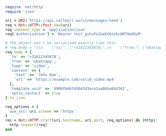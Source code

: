 ```ruby
require 'net/http'
require 'json'

uri = URI('https://api.callbell.eu/v1/messages/send')
req = Net::HTTP::Post.new(uri)
req.content_type = 'application/json'
req['Authorization'] = 'Bearer test_gshuPaZoeEG6ovbc8M79w0QyM'

# The object won't be serialized exactly like this
# req.body = "{\n    \"to\": \"+31612345678\",\n    \"from\": \"whatsapp\",\n    \"type\": \"video\",\n    \"content\": {\n      \"text\": \"John Doe\",\n      \"url\": \"https://example.com/valid_video.mp4\"\n    },\n    \"template_uuid\": \"d980fb66fd5043d3ace1aa06ba044342\",\n    \"optin_contact\": true\n  }"
req.body = {
  'to' => '+31612345678',
  'from' => 'whatsapp',
  'type' => 'video',
  'content' => {
    'text' => 'John Doe',
    'url' => 'https://example.com/valid_video.mp4'
  },
  'template_uuid' => 'd980fb66fd5043d3ace1aa06ba044342',
  'optin_contact' => true
}.to_json

req_options = {
  use_ssl: uri.scheme == 'https'
}
res = Net::HTTP.start(uri.hostname, uri.port, req_options) do |http|
  http.request(req)
end

```